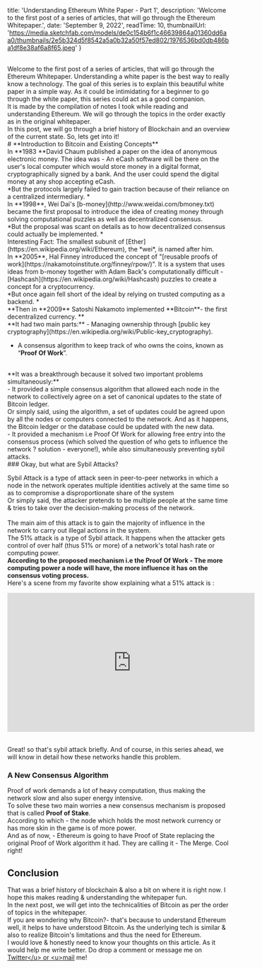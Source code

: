 
  title: 'Understanding Ethereum White Paper - Part 1',
  description: 'Welcome to the first post of a series of articles, that will go through the Ethereum Whitepaper.',
  date: 'September 9, 2022',
  readTime: 10,
  thumbnailUrl: 'https://media.sketchfab.com/models/de0c154b6f1c46639864a01360dd6aa0/thumbnails/2e5b324d5f8542a5a0b32a50f57ed802/1976536bd0db486ba1df8e38af6a8f65.jpeg'
}

 
<br/>
<div style={{fontSize:20}}>
Welcome to the first post of a series of articles, that will go through the Ethereum Whitepaper. Understanding a white paper is the best way to really know a technology. The goal of this series is to explain this beautiful white paper in a simple way. As it could be intimidating for a beginner to go through the white paper, this series could act as a good companion.
<br/> 
It is made by the compilation of notes I took while reading and understanding Ethereum. We will go through the topics in the order exactly as in the original whitepaper. 
<br/>
In this post, we will go through a brief history of Blockchain and an overview of the current state. So, lets get into it!

<br/> 
# **Introduction to Bitcoin and Existing Concepts**
<br/> 
In **1983 **David Chaum published a paper on the idea of anonymous electronic money. The idea was - An eCash software will be there on the user's local computer which would store money in a digital format, cryptographically signed by a bank. And the user could spend the digital money at any shop accepting eCash. 
<br/> 
*But the protocols largely failed to gain traction because of their reliance on a centralized intermediary.
*
<br/> 
In **1998**, Wei Dai's [b-money](http://www.weidai.com/bmoney.txt) became the first proposal to introduce the idea of creating money through solving computational puzzles as well as decentralized consensus.
<br/> 
*But the proposal was scant on details as to how decentralized consensus could actually be implemented.
*
<br/> 
Interesting Fact: The smallest subunit of [Ether](https://en.wikipedia.org/wiki/Ethereum), the *wei*, is named after him.
<br/> 
In **2005**, Hal Finney introduced the concept of "[reusable proofs of work](https://nakamotoinstitute.org/finney/rpow/)". It is a system that uses ideas from b-money together with Adam Back's computationally difficult - [Hashcash](https://en.wikipedia.org/wiki/Hashcash) puzzles to create a concept for a cryptocurrency. 
<br/> 
*But once again fell short of the ideal by relying on trusted computing as a backend.
*
<br/> 
**Then in **2009** Satoshi Nakamoto implemented **Bitcoin**- the first decentralized currency. **
<br/> 
**It had two main parts:**
- Managing ownership through [public key cryptography](https://en.wikipedia.org/wiki/Public-key_cryptography). 
 
- A consensus algorithm to keep track of who owns the coins, known as “**Proof Of Work**”.
<br/> 
**It was a breakthrough because it solved two important problems simultaneously:**
<br/> 
- It provided a simple consensus algorithm that allowed each node in the network to collectively agree on a set of canonical updates to the state of Bitcoin ledger.
<div style={{marginLeft: 40}}>
Or simply said, using the algorithm, a set of updates could be agreed upon by all the nodes or computers connected to the network. And as it happens, the Bitcoin ledger or the database could be updated with the new data. 
</div>
- It provided a mechanism i.e Proof Of Work for allowing free entry into the consensus process (which solved the question of who gets to influence the network ? solution - everyone!), while also simultaneously preventing sybil attacks.
    <br/> 
### Okay, but what are Sybil Attacks?

Sybil Attack is a type of attack seen in peer-to-peer networks in which a node in the network operates multiple identities actively at the same time so as to compromise a disproportionate share of the system
<br/> 
Or simply said, the attacker pretends to be multiple people at the same time & tries to take over the decision-making process of the network.
<br/>     
The main aim of this attack is to gain the majority of influence in the network to carry out illegal actions in the system. 
<br/> 
The 51% attack is a type of Sybil attack. It happens when the attacker gets control of over half (thus 51% or more) of a network's total hash rate or computing power.
<br/> 
**According to the proposed mechanism i.e the Proof Of Work - The more computing power a node will have, the more influence it has on the consensus voting process.** 
<br/> 
Here's a scene from my favorite show explaining what a 51% attack is : 
<br/> 
<iframe width="560" height="315" src="https://www.youtube.com/embed?v=C8tPODfNfNM" frameborder="0" allow="accelerometer; autoplay; encrypted-media; gyroscope; picture-in-picture" allowfullscreen></iframe>
<br/> 
<br/> 

Great! so that's sybil attack briefly. And of course, in this series ahead, we will know in detail how these networks handle this problem.
 
### A New Consensus Algorithm 

Proof of work demands a lot of heavy computation, thus making the network slow and also super energy intensive. 
<br/> 
To solve these two main worries a new consensus mechanism is proposed that is called **Proof of Stake**. 
<br/> 
According to which - the node which holds the most network currency or has more skin in the game is of more power. 
<br/> 
And as of now, - Ethereum is going to have Proof of State replacing the original Proof of Work algorithm it had. They are calling it - The Merge. Cool right!

## Conclusion
 
That was a brief history of blockchain & also a bit on where it is right now. I hope this makes reading & understanding the whitepaper fun.
<br/> 
In the next post, we will get into the technicalities of Bitcoin as per the order of topics in the whitepaper. 
<br/> 
If you are wondering why Bitcoin?- that's because to understand Ethereum well, it helps to have understood Bitcoin. As the underlying tech is similar & also to realize Bitcoin's limitations and thus the need for Ethereum.
<br/> 
I would love & honestly need to know your thoughts on this article. As it would help me write better. Do drop a comment or message me on <u>[Twitter](https://twitter.com/saumyanayak_)</u>  or <u>[mail](mailto:futuredrivenme@gmail.com
)</u> me!
</div>
